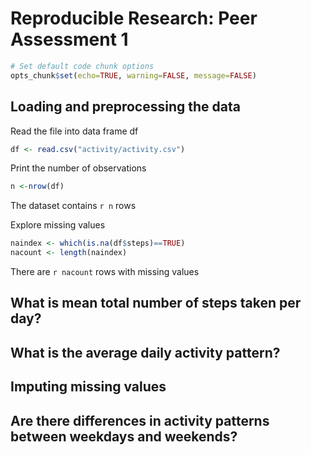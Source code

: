 # Reproducible Research: Peer Assessment 1


```r
# Set default code chunk options
opts_chunk$set(echo=TRUE, warning=FALSE, message=FALSE)
```


## Loading and preprocessing the data

Read the file into data frame df 
```r
df <- read.csv("activity/activity.csv")
```

Print the number of observations
```r
n <-nrow(df)
```
The dataset contains `r n` rows


Explore missing values
```r
naindex <- which(is.na(df$steps)==TRUE)
nacount <- length(naindex)
```
There are `r nacount` rows with missing values



## What is mean total number of steps taken per day?



## What is the average daily activity pattern?



## Imputing missing values



## Are there differences in activity patterns between weekdays and weekends?
